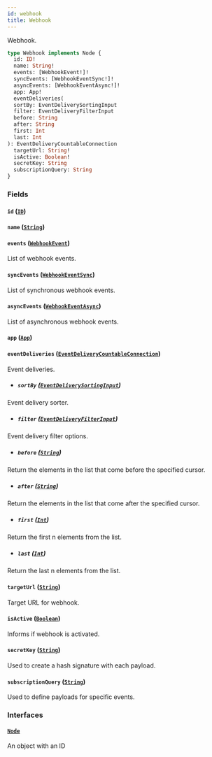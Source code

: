 ```yaml
---
id: webhook
title: Webhook
---
```



Webhook.

```graphql
type Webhook implements Node {
  id: ID!
  name: String!
  events: [WebhookEvent!]!
  syncEvents: [WebhookEventSync!]!
  asyncEvents: [WebhookEventAsync!]!
  app: App!
  eventDeliveries(
  sortBy: EventDeliverySortingInput
  filter: EventDeliveryFilterInput
  before: String
  after: String
  first: Int
  last: Int
): EventDeliveryCountableConnection
  targetUrl: String!
  isActive: Boolean!
  secretKey: String
  subscriptionQuery: String
}
```


### Fields

#### `id` ([`ID`](../../../developer/api-reference/scalars/id))




#### `name` ([`String`](../../../developer/api-reference/scalars/string))




#### `events` ([`WebhookEvent`](../../../developer/api-reference/objects/webhook-event))

List of webhook events.


#### `syncEvents` ([`WebhookEventSync`](../../../developer/api-reference/objects/webhook-event-sync))

List of synchronous webhook events.


#### `asyncEvents` ([`WebhookEventAsync`](../../../developer/api-reference/objects/webhook-event-async))

List of asynchronous webhook events.


#### `app` ([`App`](../../../developer/api-reference/objects/app))




#### `eventDeliveries` ([`EventDeliveryCountableConnection`](../../../developer/api-reference/objects/event-delivery-countable-connection))

Event deliveries.
- ##### `sortBy` ([`EventDeliverySortingInput`](../../../developer/api-reference/inputs/event-delivery-sorting-input))

Event delivery sorter.


- ##### `filter` ([`EventDeliveryFilterInput`](../../../developer/api-reference/inputs/event-delivery-filter-input))

Event delivery filter options.


- ##### `before` ([`String`](../../../developer/api-reference/scalars/string))

Return the elements in the list that come before the specified cursor.


- ##### `after` ([`String`](../../../developer/api-reference/scalars/string))

Return the elements in the list that come after the specified cursor.


- ##### `first` ([`Int`](../../../developer/api-reference/scalars/int))

Return the first n elements from the list.


- ##### `last` ([`Int`](../../../developer/api-reference/scalars/int))

Return the last n elements from the list.


#### `targetUrl` ([`String`](../../../developer/api-reference/scalars/string))

Target URL for webhook.


#### `isActive` ([`Boolean`](../../../developer/api-reference/scalars/boolean))

Informs if webhook is activated.


#### `secretKey` ([`String`](../../../developer/api-reference/scalars/string))

Used to create a hash signature with each payload.


#### `subscriptionQuery` ([`String`](../../../developer/api-reference/scalars/string))

Used to define payloads for specific events.


### Interfaces

#### [`Node`](../../../developer/api-reference/interfaces/node) 

An object with an ID




